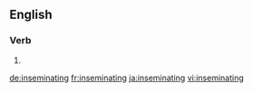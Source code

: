 ==English==

===Verb===
{{head|en}}

# {{present participle of|inseminate}}

[[de:inseminating]]
[[fr:inseminating]]
[[ja:inseminating]]
[[vi:inseminating]]